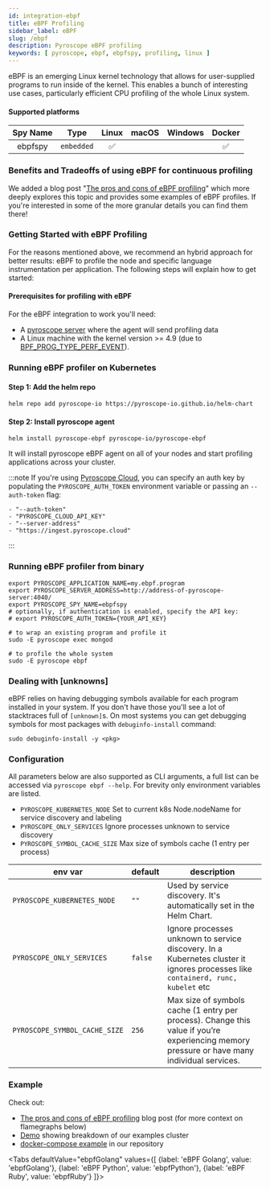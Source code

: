 ```yaml
---
id: integration-ebpf
title: eBPF Profiling
sidebar_label: eBPF
slug: /ebpf
description: Pyroscope eBPF profiling
keywords: [ pyroscope, ebpf, ebpfspy, profiling, linux ]
---
```





eBPF is an emerging Linux kernel technology that allows for user-supplied programs to run inside of the kernel. This enables a bunch of interesting use cases, particularly efficient CPU profiling of the whole Linux system.

#### Supported platforms

| Spy Name     | Type         | Linux | macOS | Windows | Docker |
|:------------:|:------------:|:-----:|:-----:|:-------:|:------:|
| ebpfspy      | `embedded`   |   ✅  |       |         |   ✅   |

### Benefits and Tradeoffs of using eBPF for continuous profiling

We added a blog post "[The pros and cons of eBPF profiling](/blog/ebpf-profiling-pros-cons)" which more deeply
explores this topic and provides some examples of eBPF profiles. If you're interested in some of the more
granular details you can find them there!

### Getting Started with eBPF Profiling

For the reasons mentioned above, we recommend an hybrid approach for better results: eBPF to profile the node and specific language instrumentation per application. The following steps will explain how to get started:

#### Prerequisites for profiling with eBPF

For the eBPF integration to work you'll need:
* A [pyroscope server](https://pyroscope.io/docs/installing-pyroscope-overview/#step-1-install-pyroscope-server) where the agent will send profiling data
* A Linux machine with the kernel version >= 4.9 (due to [BPF_PROG_TYPE_PERF_EVENT](https://lkml.org/lkml/2016/9/1/831)).

### Running eBPF profiler on Kubernetes

#### Step 1: Add the helm repo

```shell
helm repo add pyroscope-io https://pyroscope-io.github.io/helm-chart
```

#### Step 2: Install pyroscope agent

```shell
helm install pyroscope-ebpf pyroscope-io/pyroscope-ebpf
```

It will install pyroscope eBPF agent on all of your nodes and start profiling applications across your cluster.

:::note
If you're using [Pyroscope Cloud](https://pyroscope.cloud/), you can specify an auth key by populating the `PYROSCOPE_AUTH_TOKEN` environment variable or passing an `--auth-token` flag:
```
- "--auth-token"
- "PYROSCOPE_CLOUD_API_KEY"
- "--server-address"
- "https://ingest.pyroscope.cloud"
```
:::

### Running eBPF profiler from binary

```shell
export PYROSCOPE_APPLICATION_NAME=my.ebpf.program
export PYROSCOPE_SERVER_ADDRESS=http://address-of-pyroscope-server:4040/
export PYROSCOPE_SPY_NAME=ebpfspy
# optionally, if authentication is enabled, specify the API key:
# export PYROSCOPE_AUTH_TOKEN={YOUR_API_KEY}

# to wrap an existing program and profile it
sudo -E pyroscope exec mongod

# to profile the whole system
sudo -E pyroscope ebpf
```

### Dealing with [unknowns]

eBPF relies on having debugging symbols available for each program installed in your system. If you don't have those you'll see a lot of stacktraces full of `[unknown]`s. On most systems you can get debugging symbols for most packages with `debuginfo-install` command:

```shell
sudo debuginfo-install -y <pkg>
```

### Configuration

All parameters below are also supported as CLI arguments, a full list can be accessed via `pyroscope ebpf --help`. For brevity only environment variables are listed.

* `PYROSCOPE_KUBERNETES_NODE` Set to current k8s Node.nodeName for service discovery and labeling
* `PYROSCOPE_ONLY_SERVICES` Ignore processes unknown to service discovery
* `PYROSCOPE_SYMBOL_CACHE_SIZE` Max size of symbols cache (1 entry per process)

| env var                    | default                          | description                                    |
| -------------------------- | -------------------------------- | ---------------------------------------------- |
| `PYROSCOPE_KUBERNETES_NODE` | `""` | Used by service discovery. It's automatically set in the Helm Chart. |
| `PYROSCOPE_ONLY_SERVICES`     | `false`                             | Ignore processes unknown to service discovery. In a Kubernetes cluster it ignores processes like `containerd, runc, kubelet` etc | 
| `PYROSCOPE_SYMBOL_CACHE_SIZE` | `256`                          | Max size of symbols cache (1 entry per process). Change this value if you’re experiencing memory pressure or have many individual services. |

### Example

Check out:
- [The pros and cons of eBPF profiling](/blog/ebpf-profiling-pros-cons) blog post (for more context on flamegraphs below)
- [Demo](https://demo.pyroscope.io/?query=rideshare-cluster-ebpf.cpu%7B%7D) showing breakdown of our examples cluster
- [docker-compose example](https://github.com/pyroscope-io/pyroscope/blob/main/examples/ebpf) in our repository

<Tabs
  defaultValue="ebpfGolang"
  values={[
    {label: 'eBPF Golang', value: 'ebpfGolang'},
    {label: 'eBPF Python', value: 'ebpfPython'},
    {label: 'eBPF Ruby', value: 'ebpfRuby'}
  ]}>
  <TabItem value="ebpfGolang">
    <Flamegraph profileData={GolangEbpf}></Flamegraph>
  </TabItem>
  <TabItem value="ebpfPython">
    <Flamegraph profileData={PythonEbpf}></Flamegraph>
  </TabItem>
  <TabItem value="ebpfRuby">
    <Flamegraph profileData={RubyEbpf}></Flamegraph>
  </TabItem>
</Tabs>


